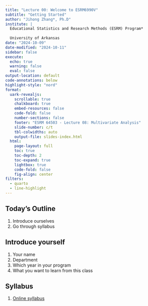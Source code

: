 ```yaml
---
title: "Lecture 00: Welcome to ESRM6990V"
subtitle: "Getting Started"
author: "Jihong Zhang*, Ph.D"
institute: | 
  Educational Statistics and Research Methods (ESRM) Program*
  
  University of Arkansas
date: "2024-10-09"
date-modified: "2024-10-11"
sidebar: false
execute: 
  echo: true
  warning: false
  eval: false
output-location: default
code-annotations: below
highlight-style: "nord"
format: 
  uark-revealjs:
    scrollable: true
    chalkboard: true
    embed-resources: false
    code-fold: false
    number-sections: false
    footer: "ESRM 64503 - Lecture 08: Multivariate Analysis"
    slide-number: c/t
    tbl-colwidths: auto
    output-file: slides-index.html
  html: 
    page-layout: full
    toc: true
    toc-depth: 2
    toc-expand: true
    lightbox: true
    code-fold: false
    fig-align: center
filters:
  - quarto
  - line-highlight
---
```


## Today's Outline

1.  Introduce ourselves
2.  Go through syllabus

## Introduce yourself

1.  Your name
2.  Department
3.  Which year in your program
4.  What you want to learn from this class

## Syllabus

1.  [Online syllabus](Lecture00/ESRM6990V_Lecture00.qmd)
